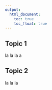 ---
output:
  html_document: 
    toc: true
    toc_float: true
---


## Topic 1

la la la a


## Topic 2

la la la 



